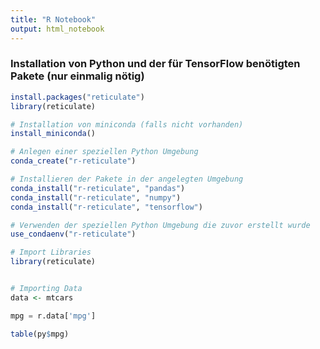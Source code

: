 ---
title: "R Notebook"
output: html_notebook
---

### Installation von Python und der für TensorFlow benötigten Pakete (nur einmalig nötig) ###

```{r}
install.packages("reticulate")
library(reticulate)

# Installation von miniconda (falls nicht vorhanden)
install_miniconda()

# Anlegen einer speziellen Python Umgebung
conda_create("r-reticulate")

# Installieren der Pakete in der angelegten Umgebung
conda_install("r-reticulate", "pandas")
conda_install("r-reticulate", "numpy")
conda_install("r-reticulate", "tensorflow")

# Verwenden der speziellen Python Umgebung die zuvor erstellt wurde
use_condaenv("r-reticulate")

```


```{r}
# Import Libraries
library(reticulate)


# Importing Data
data <- mtcars

```


```{python}
mpg = r.data['mpg']

```


```{r}
table(py$mpg)

```

